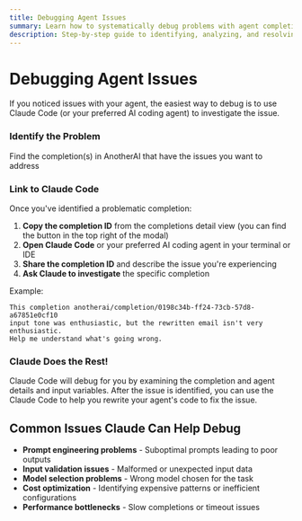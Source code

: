 ```yaml
---
title: Debugging Agent Issues
summary: Learn how to systematically debug problems with agent completions using Claude Code's investigation capabilities
description: Step-by-step guide to identifying, analyzing, and resolving issues with your AI agents by leveraging completion IDs and Claude Code's debugging features
---
```


# Debugging Agent Issues


If you noticed issues with your agent, the easiest way to debug is to use Claude Code (or your preferred AI coding agent) to investigate the issue.

<Steps>
<Step>

### Identify the Problem

Find the completion(s) in AnotherAI that have the issues you want to address

</Step>

<Step>

### Link to Claude Code

Once you've identified a problematic completion:

1. **Copy the completion ID** from the completions detail view (you can find the button in the top right of the modal)
2. **Open Claude Code** or your preferred AI coding agent in your terminal or IDE
3. **Share the completion ID** and describe the issue you're experiencing
4. **Ask Claude to investigate** the specific completion

Example:
```
This completion anotherai/completion/0198c34b-ff24-73cb-57d8-a67851e0cf10 
input tone was enthusiastic, but the rewritten email isn't very enthusiastic. 
Help me understand what's going wrong.
```

</Step>

<Step>

### Claude Does the Rest!

Claude Code will debug for you by examining the completion and agent details and input variables. After the issue is identified, you can use the Claude Code to help you rewrite your agent's code to fix the issue.

</Step>
</Steps>


## Common Issues Claude Can Help Debug

- **Prompt engineering problems** - Suboptimal prompts leading to poor outputs
- **Input validation issues** - Malformed or unexpected input data
- **Model selection problems** - Wrong model chosen for the task
- **Cost optimization** - Identifying expensive patterns or inefficient configurations
- **Performance bottlenecks** - Slow completions or timeout issues
